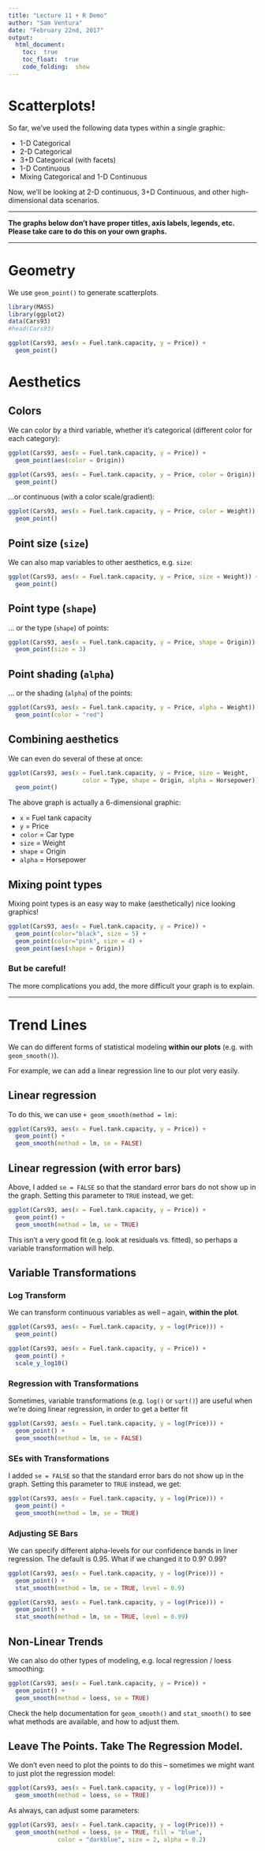 ```yaml
---
title: "Lecture 11 + R Demo"
author: "Sam Ventura"
date: "February 22nd, 2017"
output: 
  html_document:
    toc:  true
    toc_float:  true
    code_folding:  show
---
```



#  Scatterplots!

So far, we've used the following data types within a single graphic:

+  1-D Categorical
+  2-D Categorical
+  3+D Categorical (with facets)
+  1-D Continuous
+  Mixing Categorical and 1-D Continuous


Now, we'll be looking at 2-D continuous, 3+D Continuous, and other high-dimensional data scenarios.

***

**The graphs below don't have proper titles, axis labels, legends, etc.  Please take care to do this on your own graphs.**

***

#  Geometry

We use `geom_point()` to generate scatterplots.

```r
library(MASS)
library(ggplot2)
data(Cars93)
#head(Cars93)

ggplot(Cars93, aes(x = Fuel.tank.capacity, y = Price)) + 
  geom_point()

```


#  Aesthetics

##  Colors

We can color by a third variable, whether it's categorical (different color for each category):

```r
ggplot(Cars93, aes(x = Fuel.tank.capacity, y = Price)) + 
  geom_point(aes(color = Origin))

ggplot(Cars93, aes(x = Fuel.tank.capacity, y = Price, color = Origin)) + 
  geom_point()
```

...or continuous (with a color scale/gradient):

```r
ggplot(Cars93, aes(x = Fuel.tank.capacity, y = Price, color = Weight)) + 
  geom_point()
```

##  Point size (`size`)

We can also map variables to other aesthetics, e.g. `size`:

```r
ggplot(Cars93, aes(x = Fuel.tank.capacity, y = Price, size = Weight)) + 
  geom_point()
```


##  Point type (`shape`)

... or the type (`shape`) of points:

```r
ggplot(Cars93, aes(x = Fuel.tank.capacity, y = Price, shape = Origin)) + 
  geom_point(size = 3)
```


##  Point shading (`alpha`)

... or the shading (`alpha`) of the points:

```r
ggplot(Cars93, aes(x = Fuel.tank.capacity, y = Price, alpha = Weight)) + 
  geom_point(color = "red")
```


##  Combining aesthetics

We can even do several of these at once:

```r
ggplot(Cars93, aes(x = Fuel.tank.capacity, y = Price, size = Weight, 
                     color = Type, shape = Origin, alpha = Horsepower)) + 
  geom_point()
```

The above graph is actually a 6-dimensional graphic:

+  `x` = Fuel tank capacity
+  `y` = Price
+  `color` = Car type
+  `size` = Weight
+  `shape` = Origin
+  `alpha` = Horsepower



##  Mixing point types

Mixing point types is an easy way to make (aesthetically) nice looking graphics!


```r
ggplot(Cars93, aes(x = Fuel.tank.capacity, y = Price)) + 
  geom_point(color="black", size = 5) +
  geom_point(color="pink", size = 4) +
  geom_point(aes(shape = Origin))
```




###  But be careful!  

The more complications you add, the more difficult your graph is to explain.

***


#  Trend Lines

We can do different forms of statistical modeling **within our plots** (e.g. with `geom_smooth()`).

For example, we can add a linear regression line to our plot very easily.  

##  Linear regression

To do this, we can use `+ geom_smooth(method = lm)`:

```r
ggplot(Cars93, aes(x = Fuel.tank.capacity, y = Price)) + 
  geom_point() + 
  geom_smooth(method = lm, se = FALSE)
```

##  Linear regression (with error bars)

Above, I added `se = FALSE` so that the standard error bars do not show up in the graph.  Setting this parameter to `TRUE` instead, we get:

```r
ggplot(Cars93, aes(x = Fuel.tank.capacity, y = Price)) + 
  geom_point() + 
  geom_smooth(method = lm, se = TRUE)
```

This isn't a very good fit (e.g. look at residuals vs. fitted), so perhaps a variable transformation will help.


##  Variable Transformations {.tabset}

###  Log Transform

We can transform continuous variables as well -- again, **within the plot**.

```r
ggplot(Cars93, aes(x = Fuel.tank.capacity, y = log(Price))) + 
  geom_point()

ggplot(Cars93, aes(x = Fuel.tank.capacity, y = Price)) + 
  geom_point() + 
  scale_y_log10()
```


###  Regression with Transformations

Sometimes, variable transformations (e.g. `log()` or `sqrt()`) are useful when we're doing linear regression, in order to get a better fit

```r
ggplot(Cars93, aes(x = Fuel.tank.capacity, y = log(Price))) + 
  geom_point() + 
  geom_smooth(method = lm, se = FALSE)
```


###  SEs with Transformations

I added `se = FALSE` so that the standard error bars do not show up in the graph.  Setting this parameter to `TRUE` instead, we get:

```r
ggplot(Cars93, aes(x = Fuel.tank.capacity, y = log(Price))) + 
  geom_point() + 
  geom_smooth(method = lm, se = TRUE)
```


###  Adjusting SE Bars

We can specify different alpha-levels for our confidence bands in liner regression.  The default is 0.95.  What if we changed it to 0.9?  0.99?

```r
ggplot(Cars93, aes(x = Fuel.tank.capacity, y = log(Price))) + 
  geom_point() + 
  stat_smooth(method = lm, se = TRUE, level = 0.9)

ggplot(Cars93, aes(x = Fuel.tank.capacity, y = log(Price))) + 
  geom_point() + 
  stat_smooth(method = lm, se = TRUE, level = 0.99)
```


##  Non-Linear Trends

We can also do other types of modeling, e.g. local regression / loess smoothing:

```r
ggplot(Cars93, aes(x = Fuel.tank.capacity, y = Price)) + 
  geom_point() + 
  geom_smooth(method = loess, se = TRUE)
```

Check the help documentation for `geom_smooth()` and `stat_smooth()` to see what methods are available, and how to adjust them.


##  Leave The Points.  Take The Regression Model.

We don't even need to plot the points to do this -- sometimes we might want to just plot the regression model:

```r
ggplot(Cars93, aes(x = Fuel.tank.capacity, y = log(Price))) +
  geom_smooth(method = loess, se = TRUE)
```


As always, can adjust some parameters:

```r
ggplot(Cars93, aes(x = Fuel.tank.capacity, y = log(Price))) +
  geom_smooth(method = loess, se = TRUE, fill = "blue", 
              color = "darkblue", size = 2, alpha = 0.2)
```


